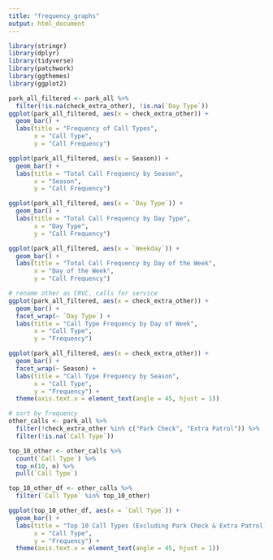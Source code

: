 ```yaml
---
title: "frequency_graphs"
output: html_document
---
```


```r
library(stringr)
library(dplyr)
library(tidyverse)
library(patchwork)
library(ggthemes)
library(ggplot2)
```

```r
park_all_filtered <- park_all %>%
  filter(!is.na(check_extra_other), !is.na(`Day Type`))
ggplot(park_all_filtered, aes(x = check_extra_other)) +
  geom_bar() +
  labs(title = "Frequency of Call Types",
       x = "Call Type",
       y = "Call Frequency")
```

```r
ggplot(park_all_filtered, aes(x = Season)) +
  geom_bar() +
  labs(title = "Total Call Frequency by Season",
       x = "Season",
       y = "Call Frequency")
```

```r
ggplot(park_all_filtered, aes(x = `Day Type`)) +
  geom_bar() +
  labs(title = "Total Call Frequency by Day Type",
       x = "Day Type",
       y = "Call Frequency")
```

```r
ggplot(park_all_filtered, aes(x = `Weekday`)) +
  geom_bar() +
  labs(title = "Total Call Frequency by Day of the Week",
       x = "Day of the Week",
       y = "Call Frequency")
```


```r
# rename other as CRVC, calls for service
ggplot(park_all_filtered, aes(x = check_extra_other)) +
  geom_bar() +
  facet_wrap(~ `Day Type`) +
  labs(title = "Call Type Frequency by Day of Week",
       x = "Call Type",
       y = "Frequency")
```

```r
ggplot(park_all_filtered, aes(x = check_extra_other)) +
  geom_bar() +
  facet_wrap(~ Season) +
  labs(title = "Call Type Frequency by Season",
       x = "Call Type",
       y = "Frequency") +
  theme(axis.text.x = element_text(angle = 45, hjust = 1))
```

```r
# sort by frequency
other_calls <- park_all %>%
  filter(!check_extra_other %in% c("Park Check", "Extra Patrol")) %>%
  filter(!is.na(`Call Type`))

top_10_other <- other_calls %>%
  count(`Call Type`) %>%
  top_n(10, n) %>%
  pull(`Call Type`)

top_10_other_df <- other_calls %>%
  filter(`Call Type` %in% top_10_other)

ggplot(top_10_other_df, aes(x = `Call Type`)) +
  geom_bar() +
  labs(title = "Top 10 Call Types (Excluding Park Check & Extra Patrol)",
       x = "Call Type",
       y = "Frequency") +
  theme(axis.text.x = element_text(angle = 45, hjust = 1))
```

